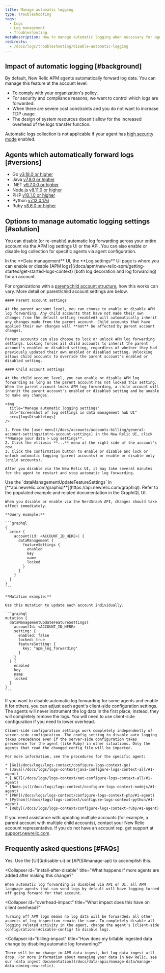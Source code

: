 ```yaml
---
title: Manage automatic logging
type: troubleshooting
tags:
  - Logs
  - Log management
  - Troubleshooting
metaDescription: How to manage automatic logging when necessary for agents using APM logs in context.
redirects:
  - /docs/logs/troubleshooting/disable-automatic-logging
---
```



## Impact of automatic logging [#background]

By default, New Relic APM agents automatically forward log data. You can manage this feature at the account level:

* To comply with your organization's policy.
* For security and compliance reasons, we want to control which logs are forwarded.
* When there are severe cost constraints and you do not want to increase TDP usage.
* The design of system resources doesn't allow for the increased overhead of the logs transfer function.

Automatic logs collection is not applicable if your agent has [high security mode](/docs/apm/agents/manage-apm-agents/configuration/high-security-mode/) enabled.

## Agents which automatically forward logs [#versions]

* Go [v3.18.0 or higher](/docs/release-notes/agent-release-notes/go-release-notes)
* Java [v7.6.0 or higher](/docs/release-notes/agent-release-notes/java-release-notes/)
* .NET [v9.7.0.0 or higher](/docs/release-notes/agent-release-notes/net-release-notes/)
* Node.js [v8.11.0 or higher](/docs/release-notes/agent-release-notes/nodejs-release-notes)
* PHP [v10.1.0 or higher](/docs/release-notes/agent-release-notes/php-release-notes)
* Python [v7.12.0.176](/docs/release-notes/agent-release-notes/python-release-notes)
* Ruby [v8.6.0 or higher](/docs/release-notes/agent-release-notes/ruby-release-notes/)

## Options to manage automatic logging settings [#solution]

You can disable (or re-enable) automatic log forwarding across your entire account via the APM log settings UI or the API. You can also enable or disable log collection for specific agents via agent configuration.

<CollapserGroup>
  <Collapser
    className="freq-link"
    id="manage-ui"
    title="Manage settings via UI"
  >
In the **Data management** UI, the **Log settings** UI page is where you can enable or disable [APM logs](/docs/apm/new-relic-apm/getting-started/get-started-logs-context) (both log decoration and log forwarding) for an account. 

For organizations with a [parent/child account structure](/docs/accounts/original-accounts-billing/original-users-roles/parent-child-account-structure/), how this works can vary. More detail on parent/child account settings are below. 

    #### Parent account settings

    At the parent account level, you can choose to enable or disable APM log forwarding. Any child accounts that have not made their own changes from the default setting (enabled) will automatically inherit any changes made from the parent account. Child accounts that have applied their own changes will **not** be affected by parent account changes. 

    Parent accounts can also choose to lock or unlock APM log forwarding settings. Locking forces all child accounts to inherit the parent account's enabled or disabled setting, regardless of whether they had previously updated their own enabled or disabled setting. Unlocking allows child accounts to override the parent account's enabled or disabled setting.

    #### Child account settings

    At the child account level, you can enable or disable APM log forwarding as long as the parent account has not locked this setting. When the parent account locks APM log forwarding, a child account will inherit the parent account's enabled or disabled setting and be unable to make any changes.

    <img
      title="Manage automatic logging settings"
      alt="Screenshot of log settings in data management hub UI"
      src={logsDisableLogs}
    />

    1. From the [user menu](/docs/accounts/accounts-billing/general-account-settings/intro-account-settings) in the New Relic UI, click **Manage your data > Log settings**.
    2. Click the ellipsis **...** menu at the right side of the account's row.
    3. Click the confirmation button to enable or disable and lock or unlock automatic logging (parent accounts) or enable or disable only (child accounts).

    After you disable via the New Relic UI, it may take several minutes for the agent to restart and stop automatic log forwarding.
  </Collapser>
  <Collapser
    className="freq-link"
    id="manage-api"
    title="Manage via API"
  >
    Use the `dataManagementUpdateFeatureSettings` in [**api.newrelic.com/graphiql**](https://api.newrelic.com/graphiql). Refer to the populated example and related documentation in the GraphiQL UI.

    When you disable or enable via the NerdGraph API, changes should take effect immediately. 

    **Query example:**

    ```graphql
    {
      actor {
        account(id: <ACCOUNT_ID_HERE>) {
          dataManagement {
            featureSettings {
              enabled
              key
              name
              locked
            }
          }
        }
      }
    }
    ```

    **Mutation example:**

    Use this mutation to update each account individually.

    ```graphql
    mutation {
      dataManagementUpdateFeatureSettings(
        accountId: <ACCOUNT_ID_HERE>
        setting: {
          enabled: false
          locked: true
          featureSetting: { 
            key: "apm_log_forwarding" 
          }
        }
      ) {
        enabled
        key
        name
        locked
      }
    }
    ```
  </Collapser>
  <Collapser
    className="freq-link"
    id="disable-config"
    title="Disable for some agents"
  >
    If you want to disable automatic log forwarding for some agents and enable it for others, you can adjust each agent's client-side configuration settings. The agents will never instrument the log data in the first place; instead, they will completely remove the logs. You will need to use client-side configuration if you need to lower overhead.

    Client-side configuration settings work completely independently of server-side configuration. The config setting to disable auto logging takes precedence even if the server-side configuration takes precedence for the agent (like Ruby) in other situations. Only the agents that read the changed config file will be impacted.

    For more information, see the procedures for the specific agent:

    * [Go](/docs/logs/logs-context/configure-logs-context-go)
    * [Java](/docs/logs/logs-context/java-configure-logs-context-all/#1-agent)
    * [.NET](/docs/logs/logs-context/net-configure-logs-context-all/#1-agent)
    * [Node.js](/docs/logs/logs-context/configure-logs-context-nodejs/#1-agent)
    * [PHP](/docs/logs/logs-context/configure-logs-context-php/#1-agent)
    * [Python](/docs/logs/logs-context/configure-logs-context-python/#1-agent)
    * [Ruby](/docs/logs/logs-context/configure-logs-context-ruby/#1-agent)
  </Collapser>
</CollapserGroup>

If you need assistance with updating multiple accounts (for example, a parent account with multiple child accounts), contact your New Relic account representative. If you do not have an account rep, get support at [support.newrelic.com](https://support.newrelic.com).

## Frequently asked questions [#FAQs]

<CollapserGroup>
  <Collapser
    id="disable-before-install"
    title="Can I turn off logs from agents prior to installing any language agents?"
  >
    Yes. Use the [UI](#disable-ui) or [API](#manage-api) to accomplish this.
  </Collapser>

  <Collapser
    id="install-after-disable"
    title="What happens if more agents are added after making this change?"
  >
    When automatic log forwarding is disabled via API or UI, all APM language agents that can send logs by default will have logging turned off going forward for that account.
  </Collapser>

  <Collapser
    id="overhead-impact"
    title="What impact does this have on client overhead?"
  >
    Turning off APM logs means no log data will be forwarded; all other aspects of log inspection remain the same. To completely disable all logging related activity in the agent, change the agent's [client-side configuration](#disable-config) to disable logs.
  </Collapser>

  <Collapser
    id="billing-impact"
    title="How does my billable ingested data change by disabling automatic log forwarding?"
  >
    There will be no change in APM data ingest, but log data ingest will drop. For more information about managing your data in New Relic, see our [data ingest documentation](/docs/data-apis/manage-data/manage-data-coming-new-relic).
  </Collapser>
</CollapserGroup>